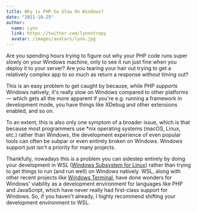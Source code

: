 ```yaml
---
title: Why is PHP So Slow On Windows?
date: "2021-10-25"
author:
  name: Lynn
  link: https://twitter.com/lynnntropy
  avatar: /images/avatars/lynn.jpg
---
```


Are you spending hours trying to figure out why your PHP code runs super slowly on your Windows machine, only to see it run just fine when you deploy it to your server? Are you tearing your hair out trying to get a relatively complex app to so much as return a response without timing out?

This is an easy problem to get caught by because, while PHP _supports_ Windows natively, it's really slow on Windows compared to other platforms — which gets all the more apparent if you're e.g. running a framework in development mode, you have things like XDebug and other extensions enabled, and so on.

To an extent, this is also only one symptom of a broader issue, which is that because most programmers use \*nix operating systems (macOS, Linux, etc.) rather than Windows, the development experience of even popular tools can often be subpar or even entirely broken on Windows. Windows support just isn't a priority for many projects.

Thankfully, nowadays this is a problem you can sidestep entirely by doing your development in WSL ([Windows Subsystem for Linux](https://docs.microsoft.com/en-us/windows/wsl/)) rather than trying to get things to run (and run well) on Windows natively. WSL, along with other recent projects like [Windows Terminal](https://docs.microsoft.com/en-us/windows/terminal/), have done wonders for Windows' viability as a development environment for languages like PHP and JavaScript, which have never really had first-class support for Windows. So, if you haven't already, I highly recommend shifting your development environment to WSL.
